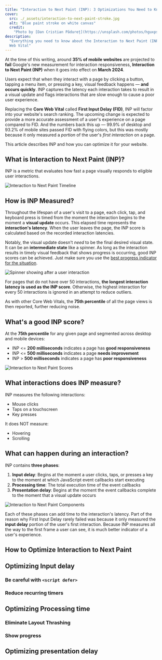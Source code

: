 ```yaml
---
title: "Interaction to Next Paint (INP): 3 Optimizations You Need to Know"
cover:
  src: ./_assets/interaction-to-next-paint-stroke.jpg
  alt: "Blue paint stroke on white canvas"
  credit:
    "Photo by [Dan Cristian Pădureț](https://unsplash.com/photos/hguxpsaUpBk)"
description:
  "Everything you need to know about the Interaction to Next Paint (INP) Core
  Web Vital"
---
```



At the time of this writing, around **35% of mobile websites** are projected to
**fail** Google's new measurement for interaction responsiveness, **Interaction
to Next Paint (INP)** when it goes into effect on **March 2024**.


<CruxChart />

Users expect that when they interact with a page by clicking a button, tapping a
menu item, or pressing a key, visual feedback happens — **and occurs quickly**.
INP captures the latency each interaction takes to result in a visual update and
flags interactions that are slow enough to cause a poor user experience.

Replacing the **Core Web Vital** called **First Input Delay (FID)**, INP will
factor into your website's search ranking. The upcoming change is expected to
provide a more accurate assessment of a user's experience on a page compared to
FID. And the numbers back this up — 99.9% of desktop and 93.2% of mobile sites
passed FID with flying colors, but this was mostly because it only measured a
_portion_ of the user's _first interaction_ on a page.

This article describes INP and how you can optimize it for your website.

## What is Interaction to Next Paint (INP)?

INP is a metric that evaluates how fast a page visually responds to eligible
user interactions.


<Image background src={inpTimeline} alt="Interaction to Next Paint Timeline" />

## How is INP Measured?

Throughout the lifespan of a user's visit to a page, each click, tap, and
keyboard press is timed from the moment the interaction begins to the moment a
**visual update** occurs. This elapsed time represents the **interaction's
latency**. When the user leaves the page, the INP score is calculated based on
the recorded interaction latencies.

Notably, the visual update doesn't _need_ to be the final desired visual state.
It can be an **intermediate state** like a spinner. As long as the interaction
results in timely visual feedback that shows progress is occurring, good INP
scores can be achieved. Just make sure you use the
[best progress indicator for the situation](https://www.nngroup.com/articles/progress-indicators/).


<Image
  background
  src={inpSpinner}
  alt="Spinner showing after a user interaction"
/>

For pages that do not have over 50 interactions, **the longest interaction
latency is used as the INP score**. Otherwise, the highest interaction for every
50 interactions is ignored in an attempt to reduce outliers.

As with other Core Web Vitals, the **75th percentile** of all the page views is
then reported, further reducing noise.

## What's a good INP score?

At the **75th percentile** for any given page and segmented across desktop and
mobile devices:

- INP \<= **200 milliseconds** indicates a page has **good responsiveness**
- INP \<= **500 milliseconds** indicates a page **needs improvement**
- INP \> **500 milliseconds** indicates a page has **poor responsiveness**


<Image background src={inpScores} alt="Interaction to Next Paint Scores" />

## What interactions does INP measure?

INP measures the following interactions:

- Mouse clicks
- Taps on a touchscreen
- Key presses

It does NOT measure:

- Hovering
- Scrolling

## What can happen during an interaction?

INP contains **three phases**:

1. **Input delay**: Begins at the moment a user clicks, taps, or presses a key
   to the moment at which JavaScript event callbacks start executing
2. **Processing time**: The total execution time of the event callbacks
3. **Presentation delay**: Begins at the moment the event callbacks complete to
   the moment that a visual update occurs


<Image
  background
  src={inpComponents}
  alt="Interaction to Next Paint Components"
/>

Each of these phases can add time to the interaction's latency. Part of the
reason why First Input Delay rarely failed was because it only measured the
**input delay** portion of the user's first interaction. Because INP measures
all the way to the first frame a user can see, it is much better indicator of a
user's experience.

## How to Optimize Interaction to Next Paint

## Optimizing Input delay

### Be careful with `<script defer>`

### Reduce recurring timers

## Optimizing Processing time

### Eliminate Layout Thrashing

### Show progress

## Optimizing presentation delay
